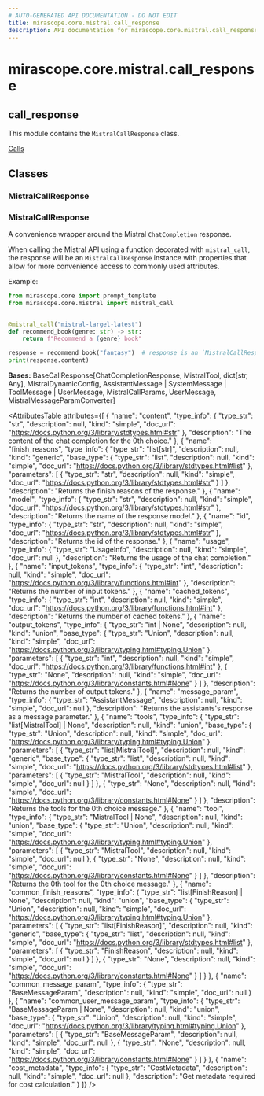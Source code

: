```yaml
---
# AUTO-GENERATED API DOCUMENTATION - DO NOT EDIT
title: mirascope.core.mistral.call_response
description: API documentation for mirascope.core.mistral.call_response
---
```


# mirascope.core.mistral.call_response

## <ApiType type="Module" module="mirascope.core.mistral.call_response" path="core/mistral/call_response" symbolName="call_response" /> call_response

This module contains the `MistralCallResponse` class.

<Info title="Usage">

[Calls](/docs/mirascope/learn/calls#handling-responses)

</Info>

## Classes

### MistralCallResponse

### <ApiType type="Class" module="mirascope.core.mistral.call_response" path="core/mistral/call_response" symbolName="MistralCallResponse" /> MistralCallResponse

A convenience wrapper around the Mistral `ChatCompletion` response.

When calling the Mistral API using a function decorated with `mistral_call`, the
response will be an `MistralCallResponse` instance with properties that allow for
more convenience access to commonly used attributes.

Example:

```python
from mirascope.core import prompt_template
from mirascope.core.mistral import mistral_call


@mistral_call("mistral-largel-latest")
def recommend_book(genre: str) -> str:
    return f"Recommend a {genre} book"

response = recommend_book("fantasy")  # response is an `MistralCallResponse` instance
print(response.content)
```

**Bases:** BaseCallResponse[ChatCompletionResponse, MistralTool, dict[str, Any], MistralDynamicConfig, AssistantMessage | SystemMessage | ToolMessage | UserMessage, MistralCallParams, UserMessage, MistralMessageParamConverter]

<AttributesTable
  attributes={[
  {
    "name": "content",
    "type_info": {
      "type_str": "str",
      "description": null,
      "kind": "simple",
      "doc_url": "https://docs.python.org/3/library/stdtypes.html#str"
    },
    "description": "The content of the chat completion for the 0th choice."
  },
  {
    "name": "finish_reasons",
    "type_info": {
      "type_str": "list[str]",
      "description": null,
      "kind": "generic",
      "base_type": {
        "type_str": "list",
        "description": null,
        "kind": "simple",
        "doc_url": "https://docs.python.org/3/library/stdtypes.html#list"
      },
      "parameters": [
        {
          "type_str": "str",
          "description": null,
          "kind": "simple",
          "doc_url": "https://docs.python.org/3/library/stdtypes.html#str"
        }
      ]
    },
    "description": "Returns the finish reasons of the response."
  },
  {
    "name": "model",
    "type_info": {
      "type_str": "str",
      "description": null,
      "kind": "simple",
      "doc_url": "https://docs.python.org/3/library/stdtypes.html#str"
    },
    "description": "Returns the name of the response model."
  },
  {
    "name": "id",
    "type_info": {
      "type_str": "str",
      "description": null,
      "kind": "simple",
      "doc_url": "https://docs.python.org/3/library/stdtypes.html#str"
    },
    "description": "Returns the id of the response."
  },
  {
    "name": "usage",
    "type_info": {
      "type_str": "UsageInfo",
      "description": null,
      "kind": "simple",
      "doc_url": null
    },
    "description": "Returns the usage of the chat completion."
  },
  {
    "name": "input_tokens",
    "type_info": {
      "type_str": "int",
      "description": null,
      "kind": "simple",
      "doc_url": "https://docs.python.org/3/library/functions.html#int"
    },
    "description": "Returns the number of input tokens."
  },
  {
    "name": "cached_tokens",
    "type_info": {
      "type_str": "int",
      "description": null,
      "kind": "simple",
      "doc_url": "https://docs.python.org/3/library/functions.html#int"
    },
    "description": "Returns the number of cached tokens."
  },
  {
    "name": "output_tokens",
    "type_info": {
      "type_str": "int | None",
      "description": null,
      "kind": "union",
      "base_type": {
        "type_str": "Union",
        "description": null,
        "kind": "simple",
        "doc_url": "https://docs.python.org/3/library/typing.html#typing.Union"
      },
      "parameters": [
        {
          "type_str": "int",
          "description": null,
          "kind": "simple",
          "doc_url": "https://docs.python.org/3/library/functions.html#int"
        },
        {
          "type_str": "None",
          "description": null,
          "kind": "simple",
          "doc_url": "https://docs.python.org/3/library/constants.html#None"
        }
      ]
    },
    "description": "Returns the number of output tokens."
  },
  {
    "name": "message_param",
    "type_info": {
      "type_str": "AssistantMessage",
      "description": null,
      "kind": "simple",
      "doc_url": null
    },
    "description": "Returns the assistants's response as a message parameter."
  },
  {
    "name": "tools",
    "type_info": {
      "type_str": "list[MistralTool] | None",
      "description": null,
      "kind": "union",
      "base_type": {
        "type_str": "Union",
        "description": null,
        "kind": "simple",
        "doc_url": "https://docs.python.org/3/library/typing.html#typing.Union"
      },
      "parameters": [
        {
          "type_str": "list[MistralTool]",
          "description": null,
          "kind": "generic",
          "base_type": {
            "type_str": "list",
            "description": null,
            "kind": "simple",
            "doc_url": "https://docs.python.org/3/library/stdtypes.html#list"
          },
          "parameters": [
            {
              "type_str": "MistralTool",
              "description": null,
              "kind": "simple",
              "doc_url": null
            }
          ]
        },
        {
          "type_str": "None",
          "description": null,
          "kind": "simple",
          "doc_url": "https://docs.python.org/3/library/constants.html#None"
        }
      ]
    },
    "description": "Returns the tools for the 0th choice message."
  },
  {
    "name": "tool",
    "type_info": {
      "type_str": "MistralTool | None",
      "description": null,
      "kind": "union",
      "base_type": {
        "type_str": "Union",
        "description": null,
        "kind": "simple",
        "doc_url": "https://docs.python.org/3/library/typing.html#typing.Union"
      },
      "parameters": [
        {
          "type_str": "MistralTool",
          "description": null,
          "kind": "simple",
          "doc_url": null
        },
        {
          "type_str": "None",
          "description": null,
          "kind": "simple",
          "doc_url": "https://docs.python.org/3/library/constants.html#None"
        }
      ]
    },
    "description": "Returns the 0th tool for the 0th choice message."
  },
  {
    "name": "common_finish_reasons",
    "type_info": {
      "type_str": "list[FinishReason] | None",
      "description": null,
      "kind": "union",
      "base_type": {
        "type_str": "Union",
        "description": null,
        "kind": "simple",
        "doc_url": "https://docs.python.org/3/library/typing.html#typing.Union"
      },
      "parameters": [
        {
          "type_str": "list[FinishReason]",
          "description": null,
          "kind": "generic",
          "base_type": {
            "type_str": "list",
            "description": null,
            "kind": "simple",
            "doc_url": "https://docs.python.org/3/library/stdtypes.html#list"
          },
          "parameters": [
            {
              "type_str": "FinishReason",
              "description": null,
              "kind": "simple",
              "doc_url": null
            }
          ]
        },
        {
          "type_str": "None",
          "description": null,
          "kind": "simple",
          "doc_url": "https://docs.python.org/3/library/constants.html#None"
        }
      ]
    }
  },
  {
    "name": "common_message_param",
    "type_info": {
      "type_str": "BaseMessageParam",
      "description": null,
      "kind": "simple",
      "doc_url": null
    }
  },
  {
    "name": "common_user_message_param",
    "type_info": {
      "type_str": "BaseMessageParam | None",
      "description": null,
      "kind": "union",
      "base_type": {
        "type_str": "Union",
        "description": null,
        "kind": "simple",
        "doc_url": "https://docs.python.org/3/library/typing.html#typing.Union"
      },
      "parameters": [
        {
          "type_str": "BaseMessageParam",
          "description": null,
          "kind": "simple",
          "doc_url": null
        },
        {
          "type_str": "None",
          "description": null,
          "kind": "simple",
          "doc_url": "https://docs.python.org/3/library/constants.html#None"
        }
      ]
    }
  },
  {
    "name": "cost_metadata",
    "type_info": {
      "type_str": "CostMetadata",
      "description": null,
      "kind": "simple",
      "doc_url": null
    },
    "description": "Get metadata required for cost calculation."
  }
]}
/>



